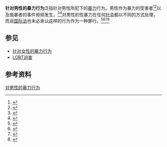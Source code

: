 {{针对男性的暴力行为}}
'''针对男性的暴力行为'''泛指针对男性所犯下的[[暴力|暴力]]行为。男性作为暴力的受害者<ref>{{cite book | last = Felson | first = Richard | title = Violence and gender reexamined. | publisher = American Psychological Association | year = 2002 | page = abstract | url = http://psycnet.apa.org/psycinfo/2002-17282-000 |  isbn = 1557988951 }}</ref><ref>{{cite web |title=What Is Gendercide? |url=http://www.gendercide.org/what_is_gendercide.html |website=gendercide.org |publisher=Gendercide Watch |ref=GendercideWatch1 |archiveurl=https://www.webcitation.org/6WjCwUMA3?url=http://www.gendercide.org/what_is_gendercide.html |archivedate=2015-03-02 |deadurl=yes |access-date=2015-06-02 }}</ref>以及施暴者的事件频频发生。<ref name=TimeHopeSolo>{{cite web | title = The Surprising Truth About Women and Violence: Traditional stereotypes have led to double standards that often cause women’s violence—especially against men—to be trivialized. | publisher = TIME |date=June 25, 2014 | url = http://time.com/2921491/hope-solo-women-violence}}</ref><ref>{{cite web | title = Our attitude to violence against men is out of date | publisher = The Telegraph |accessdate=April 9, 2014|date=April 9, 2014 | url = http://www.telegraph.co.uk/men/thinking-man/10752232/Our-attitude-to-violence-against-men-is-out-of-date.html}}</ref>对男性的性暴力在任何[[社会|社会]]都以不同的方式处理，而且[[国际法|国际法]]也未必承认这样的行为作为一种罪行。<ref>{{cite web | last = Lewis | first = Dustin | title = Unrecognized Victims: Sexual Violence Against Men in Conflict Settings Under International Law | publisher = Harvard Law School Program on International Law and Armed Conflict (PILAC) | year = 2009 | url = http://papers.ssrn.com/sol3/papers.cfm?abstract-id=1404574}}</ref><ref name=DelZottoJones001>{{cite journal |last1=DelZotto |first1=Augusta |last2=Jones |first2=Adam |title=Male-on-Male Sexual Violence in Wartime: Human Rights' Last Taboo? |journal=Paper presented to the Annual Convention  of the International Studies Association (ISA), New Orleans, LA |date=23–27 March 2002 |url=http://adamjones.freeservers.com/malerape.htm |archiveurl=https://www.webcitation.org/6GXM0FGlT?url=http://adamjones.freeservers.com/malerape.htm |archivedate=2013-05-11 |deadurl=no }}</ref><ref name=80percentmalerape>{{cite book |author1=Zeljka Mudrovcic, National Programme Officer United Nations Population Fund |title=The Impact of Armed Conflict on Women and Girls, A Consultative Meeting on Mainstreaming Gender in Areas of Conflict and Reconstruction |year=2001 |publisher=United Nations |location=Bratislava |page=64 |url=http://www.unfpa.org/webdav/site/global/shared/documents/publications/2002/impact_conflict_women.pdf |archiveurl=https://www.webcitation.org/6GYxgytcF?url=http://www.unfpa.org/webdav/site/global/shared/documents/publications/2002/impact_conflict_women.pdf |archivedate=2013-05-12 |deadurl=no }}</ref><ref name=Stemple1HR>{{cite journal|last1=Stemple|first1=Lara|title=Male Rape and Human Rights|journal=Hastings Law Journal|date=February 2009|volume=60|issue=3|pages=605–647|url=http://scienceblogs.de/geograffitico/wp-content/blogs.dir/70/files/2012/07/i-e76e350f9e3d50b6ce07403e0a3d35fe-Stemple_60-HLJ-605.pdf}}</ref>

==参见==
*[[针对女性的暴力行为|针对女性的暴力行为]]
*[[LGBT迫害|LGBT迫害]]

==参考资料==
{{reflist|2}}

[[Category:对男性的暴力行为|]]